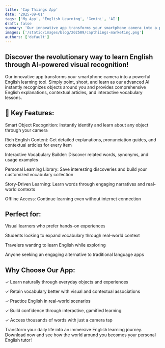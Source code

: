 ```yaml
---
title: 'Cap Thiings App'
date: '2025-09-01'
tags: ['My App', 'English Learning', 'Gemini', 'AI']
draft: false
summary: 'Our innovative app transforms your smartphone camera into a powerful English learning tool. Simply point, shoot, and learn as our advanced AI instantly recognizes objects around you and provides comprehensive English explanations, contextual articles, and interactive vocabulary lessons.'
images: ['/static/images/blog/202509/capthiings-marketing.png']
authors: ['default']
---
```


## Discover the revolutionary way to learn English through AI-powered visual recognition!

Our innovative app transforms your smartphone camera into a powerful English learning tool. Simply point, shoot, and learn as our advanced AI instantly recognizes objects around you and provides comprehensive English explanations, contextual articles, and interactive vocabulary lessons.

## 🌟 Key Features:

Smart Object Recognition: Instantly identify and learn about any object through your camera

Rich English Content: Get detailed explanations, pronunciation guides, and contextual articles for every item

Interactive Vocabulary Builder: Discover related words, synonyms, and usage examples

Personal Learning Library: Save interesting discoveries and build your customized vocabulary collection

Story-Driven Learning: Learn words through engaging narratives and real-world contexts

Offline Access: Continue learning even without internet connection

## Perfect for:

Visual learners who prefer hands-on experiences

Students looking to expand vocabulary through real-world context

Travelers wanting to learn English while exploring

Anyone seeking an engaging alternative to traditional language apps

## Why Choose Our App:

✓ Learn naturally through everyday objects and experiences

✓ Retain vocabulary better with visual and contextual associations

✓ Practice English in real-world scenarios

✓ Build confidence through interactive, gamified learning

✓ Access thousands of words with just a camera tap

Transform your daily life into an immersive English learning journey. Download now and see how the world around you becomes your personal English tutor!
